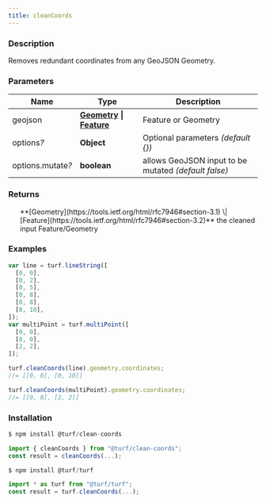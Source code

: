 ```yaml
---
title: cleanCoords
---
```


    
### Description

Removes redundant coordinates from any GeoJSON Geometry.

### Parameters

| Name                   | Type                                                                                                                          | Description                                          |
| ---------------------- | ----------------------------------------------------------------------------------------------------------------------------- | ---------------------------------------------------- |
| geojson                | **[Geometry](https://tools.ietf.org/html/rfc7946#section-3.1) \| [Feature](https://tools.ietf.org/html/rfc7946#section-3.2)** | Feature or Geometry                                  |
| options<i>?</i>        | **Object**                                                                                                                    | Optional parameters _(default \{})_                  |
| options.mutate<i>?</i> | **boolean**                                                                                                                   | allows GeoJSON input to be mutated _(default false)_ |

### Returns

<ul>
  **[Geometry](https://tools.ietf.org/html/rfc7946#section-3.1) \| [Feature](https://tools.ietf.org/html/rfc7946#section-3.2)** the cleaned input Feature/Geometry

</ul>

### Examples

```javascript
var line = turf.lineString([
  [0, 0],
  [0, 2],
  [0, 5],
  [0, 8],
  [0, 8],
  [0, 10],
]);
var multiPoint = turf.multiPoint([
  [0, 0],
  [0, 0],
  [2, 2],
]);

turf.cleanCoords(line).geometry.coordinates;
//= [[0, 0], [0, 10]]

turf.cleanCoords(multiPoint).geometry.coordinates;
//= [[0, 0], [2, 2]]
```

### Installation

```javascript
$ npm install @turf/clean-coords

import { cleanCoords } from "@turf/clean-coords";
const result = cleanCoords(...);
```

```javascript
$ npm install @turf/turf

import * as turf from "@turf/turf";
const result = turf.cleanCoords(...);
```
